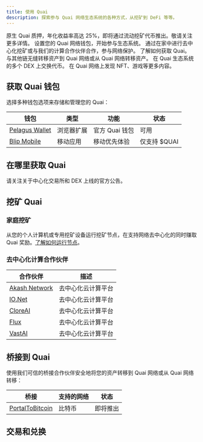 ```yaml
---
title: 使用 Quai
description: 探索参与 Quai 网络生态系统的各种方式，从挖矿到 DeFi 等等。
---
```


<Note>
  原生 Quai 质押，年化收益率高达 25%，即将通过流动挖矿代币推出。敬请关注更多详情。
</Note>

<CardGroup cols={2}>
  <Card
    title="获取钱包"
    icon="wallet"
    href="#get-a-quai-wallet"
  >
    设置您的 Quai 网络钱包，开始参与生态系统。
  </Card>
    <Card
    title="挖矿 Quai"
    icon="pickaxe"
    href="#mine-quai"
  >
    通过在家中进行去中心化挖矿或与我们的计算合作伙伴合作，参与网络保护。
  </Card>
</CardGroup>

<CardGroup cols={2}>
  <Card
    title="获取 Quai"
    icon="coins"
    href="#where-to-get-quai"
  >
    了解如何获取 Quai。
  </Card>
  <Card
    title="桥接到 Quai"
    icon="bridge"
    href="#bridge-to-quai"
  >
    与其他链无缝转移资产到 Quai 网络或从 Quai 网络转移资产。
  </Card>
</CardGroup>

<CardGroup cols={2}>
  <Card
    title="交易和兑换"
    icon="arrows-rotate"
    href="#trade-swap"
  >
    在 Quai 生态系统的多个 DEX 上交换代币。
  </Card>
  <Card
    title="探索生态系统"
    icon="compass"
    href="#explore-ecosystem"
  >
    在 Quai 网络上发现 NFT、游戏等更多内容。
  </Card>
</CardGroup>

## 获取 Quai 钱包

选择多种钱包选项来存储和管理您的 Quai：

| 钱包 | 类型 | 功能 | 状态 |
|------|------|------|------|
| [Pelagus Wallet](https://pelaguswallet.io) | 浏览器扩展 | 官方 Quai 钱包 | 可用 |
| [Blip Mobile](https://blippay.me) | 移动应用 | 移动优先体验 | 仅支持 $QUAI |

## 在哪里获取 Quai

<Warning>
请关注关于中心化交易所和 DEX 上线的官方公告。
</Warning>

## 挖矿 Quai

### 家庭挖矿
从您的个人计算机或专用挖矿设备运行挖矿节点，在支持网络去中心化的同时赚取 Quai 奖励。[了解如何运行节点](/zh/guides/client/node)。

### 去中心化计算合作伙伴

| 合作伙伴 | 描述 |
|----------|------|
| [Akash Network](https://akash.network) | 去中心化云计算平台 |
| [IO.Net](https://io.net) | 去中心化云计算平台 |
| [CloreAI](https://clore.ai) | 去中心化云计算平台 |
| [Flux](https://runonflux.io) | 去中心化云计算平台 |
| [VastAI](https://vast.ai) | 去中心化云计算平台 |

## 桥接到 Quai

使用我们可信的桥接合作伙伴安全地将您的资产转移到 Quai 网络或从 Quai 网络转移：

| 桥接 | 支持的网络 | 状态 |
|------|------------|------|
| [PortalToBitcoin](https://portaltobitcoin.com/) | 比特币 | 即将推出 |

## 交易和兑换 